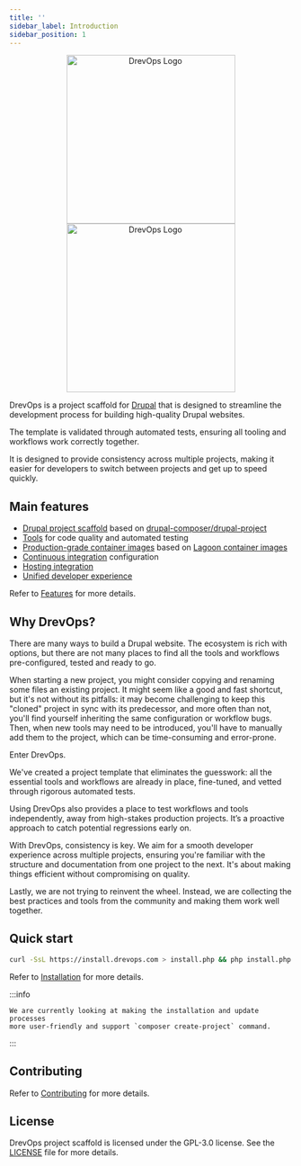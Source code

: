 ```yaml
---
title: ''
sidebar_label: Introduction
sidebar_position: 1
---
```


<div align="center">
  <picture>
    <img width="300" src="/img/logo-light.svg#gh-dark-mode-only" alt="DrevOps Logo" />
    <img width="300" src="/img/logo-dark.svg#gh-light-mode-only" alt="DrevOps Logo" />
  </picture>
</div>

DrevOps is a project scaffold for [Drupal](https://drupal.org) that is designed
to streamline the development process for building high-quality Drupal websites.

The template is validated through automated tests, ensuring all tooling and
workflows work correctly together.

It is designed to provide consistency across multiple projects, making it easier
for developers to switch between projects and get up to speed quickly.

## Main features

- [Drupal project scaffold](drupal) based
  on [drupal-composer/drupal-project](https://github.com/drupal-composer/drupal-project)
- [Tools](tools) for code quality and automated testing
- [Production-grade container images](tools/docker) based
  on [Lagoon container images](https://github.com/uselagoon/lagoon-images)
- [Continuous integration](integrations/ci) configuration
- [Hosting integration](integrations/hosting)
- [Unified developer experience](workflows)

Refer to [Features](getting-started/features.mdx) for more details.

## Why DrevOps?

There are many ways to build a Drupal website. The ecosystem is rich with
options, but there are not many places to find all the tools and workflows
pre-configured, tested and ready to go.

When starting a new project, you might consider copying and renaming some files
an existing project. It might seem like a good and fast shortcut, but it's not
without its pitfalls: it may become challenging to keep this "cloned" project
in sync with its  predecessor, and more often than not, you'll find yourself
inheriting the same configuration or workflow bugs. Then, when new tools may
need to be introduced, you'll have to manually add them to the project, which
can be time-consuming and error-prone.

Enter DrevOps.

We've created a project template that eliminates the guesswork: all the
essential tools and workflows are already in place, fine-tuned, and vetted
through rigorous automated tests.

Using DrevOps also provides a place to test workflows and tools independently,
away from high-stakes production projects. It’s a proactive approach to catch
potential regressions early on.

With DrevOps, consistency is key. We aim for a smooth developer experience
across multiple projects, ensuring you're familiar with the structure
and documentation from one project to the next. It's about making things
efficient without compromising on quality.

Lastly, we are not trying to reinvent the wheel. Instead, we are collecting the
best practices and tools from the community and making them work well together.

## Quick start

```bash
curl -SsL https://install.drevops.com > install.php && php install.php
```

Refer to [Installation](getting-started/installation.mdx) for more details.

:::info

    We are currently looking at making the installation and update processes
    more user-friendly and support `composer create-project` command.

:::

## Contributing

Refer to [Contributing](contributing) for more details.

## License

DrevOps project scaffold is licensed under the GPL-3.0 license. See
the [LICENSE](https://github.com/drevops/scaffold/blob/develop/LICENSE) file for more details.
